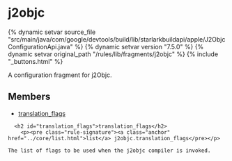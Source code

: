 <html devsite>
<head>
  <meta name="project_path" value="/_project.yaml">
  <meta name="book_path" value="/versions/7.5.0/_book.yaml">
</head>
<body>

<h1 class="page-title" id="modules.j2objc">j2objc</h1>

{% dynamic setvar source_file "src/main/java/com/google/devtools/build/lib/starlarkbuildapi/apple/J2ObjcConfigurationApi.java" %}
{% dynamic setvar version "7.5.0" %}
{% dynamic setvar original_path "/rules/lib/fragments/j2objc" %}
{% include "_buttons.html" %}
<!-- {% raw %} -->

A configuration fragment for j2Objc.

<h2>Members</h2>
<ul>
    <li>
    <a href="#translation_flags">translation_flags</a>
  </li>
  </ul>

      <h2 id="translation_flags">translation_flags</h2>
        <p><pre class="rule-signature"><a class="anchor" href="../core/list.html">list</a> j2objc.translation_flags</pre></p>

    The list of flags to be used when the j2objc compiler is invoked.



</body>
</html>

<!-- {% endraw %} -->
